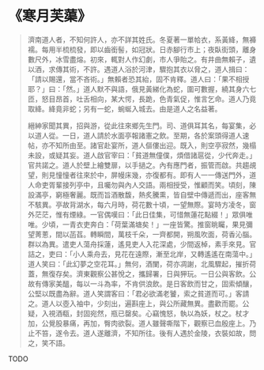 # 《寒月芙蕖》

> 濟南道人者，不知何許人，亦不詳其姓氏。冬夏著一單帢衣，系黃絳，無褲襦。每用半梳梳發，即以齒銜髻，如冠狀。日赤腳行市上；夜臥街頭，離身數尺外，冰雪盡熔。初來，輒對人作幻劇，市人爭貽之。有井曲無賴子，遺以酒，求傳其術，不許。遇道人浴於河津，驟抱其衣以脅之，道人揖曰：「請以賜還，當不吝術。」無賴者恐其紿，固不肯釋。道人曰：「果不相授耶？」曰：「然。」道人默不與語，俄見黃綈化為蛇，圍可數握，繞其身六七匝，怒目昂首，吐舌相向，某大愕，長跪，色青氣促，惟言乞命。道人乃竟取絳。絳竟非蛇；另有一蛇，蜿蜒入城去。由是道人之名益著。
>
> 縉紳家聞其異，招與游，從此往來鄉先生門。司、道俱耳其名，每宴集，必以道人從。一日，道人請於水面亭報諸憲之飲。至期，各於案頭得道人速帖，亦不知所由至。諸官赴宴所，道人傴僂出迎。既入，則空亭寂然，幾榻未設，或疑其妄。道人啟官宰曰：「貧道無僮僕，煩借諸扈從，少代奔走。」官共諾之。道人於壁上繪雙扉，以手撾之。內有應門者，振管而啟。共趨覘望，則見憧憧者往來於中，屏幔床幾，亦復都有。即有人一一傳送門外，道人命吏胥輩接列亭中，且囑勿與內人交語。兩相授受，惟顧而笑。頃刻，陳設滿亭，窮極奢麗。既而旨酒散馥，熱炙騰熏，皆自壁中傳遞而出，座客無不駭異。亭故背湖水，每六月時，荷花數十頃，一望無際。宴時方凌冬，窗外茫茫，惟有煙綠。一官偶嘆曰：「此日佳集，可惜無蓮花點綴！」眾俱唯唯。少頃，一青衣吏奔白：「荷葉滿塘矣！」一座皆驚。推窗眺矚，果見彌望菁蔥，間以菡萏。轉瞬間，萬枝千朵，一齊都開，朔風吹面，荷香沁腦。群以為異。遣吏人蕩舟採蓮，遙見吏人入花深處，少間返棹，素手來見。官詰之，吏曰：「小人乘舟去，見花在遠際，漸至北岸，又轉遙遙在南蕩中。」道人笑曰：「此幻夢之空花耳。」無何，酒闌，荷亦凋謝，北風驟起，摧折荷蓋，無復存矣。濟東觀察公甚悅之，攜歸署，日與狎玩。一日公與客飲。公故有傳家美醞，每以一斗為率，不肯供浪飲。是日客飲而甘之，固索傾釀，公堅以既盡為辭。道人笑謂客曰：「君必欲滿老饕，索之貧道而可。」客請之。道人以壺入袖中，少刻出，遍斟座上，與公所藏無異。盡歡而罷。公疑，入視酒瓻，封固宛然，瓶已罄矣。心竊愧怒，執以為妖，杖之。杖才加，公覺股暴痛，再加，臀肉欲裂。道人雖聲嘶階下，觀察已血殷座上。乃止不笞，遂令去。道人遂離濟，不知所往。後有人遇於金陵，衣裝如故，問之，笑不語。

TODO
